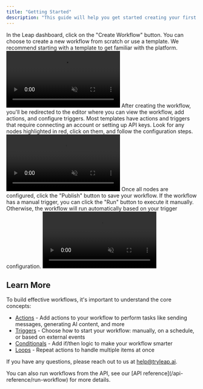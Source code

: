 ```yaml
---
title: "Getting Started"
description: "This guide will help you get started creating your first workflow"
---
```


<Steps>
  <Step title="Create a Workflow">
    In the Leap dashboard, click on the "Create Workflow" button. You can choose to create a new workflow from scratch or use a template. We recommend starting with a template to get familiar with the platform.
    <Frame>
  <video
    autoPlay
    muted
    loop
    playsInline
    className="w-full"
    src="https://storage.cloud.google.com/leap-docs/create_workflow.mp4"
  ></video>
</Frame>
</Step>

<Step title="Configure the Workflow">
  After creating the workflow, you'll be redirected to the editor where you can
  view the workflow, add actions, and configure triggers. Most templates have
  actions and triggers that require connecting an account or setting up API
  keys. Look for any nodes highlighted in red, click on them, and follow the
  configuration steps.
  <Frame>
    <video
      autoPlay
      muted
      loop
      playsInline
      className="w-full"
      src="https://storage.cloud.google.com/leap-docs/configure_workflow.mp4"
    ></video>
  </Frame>
</Step>

<Step title="Publish and Run">
    Once all nodes are configured, click the "Publish" button to save your workflow. If the workflow has a manual trigger, you can click the "Run" button to execute it manually. Otherwise, the workflow will run automatically based on your trigger configuration.
    <Frame>
  <video
    autoPlay
    muted
    loop
    playsInline
    className="w-full"
    src="https://storage.cloud.google.com/leap-docs/publish.mp4"
  ></video>
</Frame>
  </Step>
</Steps>

## Learn More

To build effective workflows, it's important to understand the core concepts:

- [Actions](/product/actions) - Add actions to your workflow to perform tasks like sending messages, generating AI content, and more
- [Triggers](/product/triggers) - Choose how to start your workflow: manually, on a schedule, or based on external events
- [Conditionals](/product/conditionals) - Add if/then logic to make your workflow smarter
- [Loops](/product/loops) - Repeat actions to handle multiple items at once

If you have any questions, please reach out to us at help@tryleap.ai.

<Tip>
  You can also run workflows from the API, see our [API
  reference](/api-reference/run-workflow) for more details.
</Tip>
